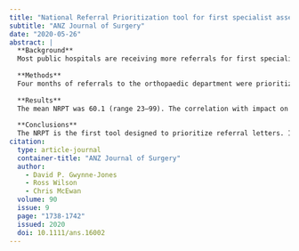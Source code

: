 ```yaml
---
title: "National Referral Prioritization tool for first specialist assessment: results of a pilot study in orthopaedic surgery"
subtitle: "ANZ Journal of Surgery"
date: "2020-05-26"
abstract: |
  **Background**
  Most public hospitals are receiving more referrals for first specialist assessment than they have capacity to see. Traditional priority categories are too broad for effective discrimination. In New Zealand (NZ) explicit prioritization is required by legislation and supported by the Medical Council of NZ. A new generic National Referral Prioritization tool (NRPT) has been developed which includes a patient impact on life score. This study reports its trial implementation in orthopaedic surgery in a single centre.
  
  **Methods**
  Four months of referrals to the orthopaedic department were prioritized using the new NRPT and traditional clinical priority categories. Scores and acceptances were compared across conditions, surgeons and against the traditional categories.
  
  **Results**
  The mean NRPT was 60.1 (range 23–99). The correlation with impact on life was 0.59. There was good consistency of scores between surgeons. The NRPT score was significantly different across clinical priority categories (urgent, semi-urgent, routine). A total of 305 referrals (49%) were accepted using the NRPT compared with 493 (79%) if the traditional tool had been used. Patients with foot and ankle, carpal tunnel syndrome and upper limb conditions had the lowest scores and were more likely to be declined.
  
  **Conclusions**
  The NRPT is the first tool designed to prioritize referral letters. It is more discriminating than the clinical priority categories used previously. It allows fine-tuning of a threshold score to balance acceptances and capacity.
citation: 
  type: article-journal
  container-title: "ANZ Journal of Surgery"
  author:
    - David P. Gwynne-Jones
    - Ross Wilson
    - Chris McEwan
  volume: 90
  issue: 9
  page: "1738-1742"
  issued: 2020
  doi: 10.1111/ans.16002
---
```

